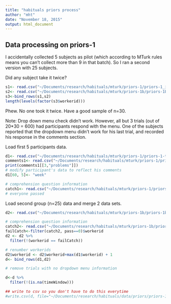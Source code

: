 ```yaml
---
title: "habituals priors process"
author: "mht"
date: "November 18, 2015"
output: html_document
---
```



## Data processing on priors-1

I accidentally collected 5 subjects as pilot (which according to MTurk rules means you can't collect more than 9 in that batch).
So I ran a second version with 25 subjects.

Did any subject take it twice?
```r
s1<- read.csv("~/Documents/research/habituals/mturk/priors-1/priors-1_invoice.csv")[1:5,]
s2<- read.csv("~/Documents/research/habituals/mturk/priors-1b/priors-1b_invoice.csv")[1:25,]
s3<-bind_rows(s1,s2)
length(levels(factor(s3$workerid)))
```
Phew. No one took it twice. Have a good sample of n=30.

Note: Drop down menu check didn't work. However, all but 3 trials (out of 20*30 = 600) had participants respond with the menu.
One of the subjects reported that the dropdown menu didn't work for his last trial, and recorded his response in the comments section.

Load first 5 participants data.

```r
d1<- read.csv("~/Documents/research/habituals/mturk/priors-1/priors-1-trials.csv")
comments1<- read.csv("~/Documents/research/habituals/mturk/priors-1/priors-1-subject_information.csv")
print(comments1[[3,"problems"]])
# modify participant's data to reflect his comments
d1[60, 5]<- "week"

# comprehension question information
catch1<- read.csv("~/Documents/research/habituals/mturk/priors-1/priors-1-catch_trials.csv")
# everyone passed
```

Load second group (n=25) data and merge 2 data sets.
```r
d2<- read.csv("~/Documents/research/habituals/mturk/priors-1b/priors-1b-trials.csv")

# comprehension question information
catch2<- read.csv("~/Documents/research/habituals/mturk/priors-1b/priors-1b-catch_trials.csv")
failCatch<-filter(catch2, pass==0)$workerid
d2 <- d2 %>% 
  filter(!(workerid == failCatch))

# renumber workerids
d2$workerid <- d2$workerid+max(d1$workerid) + 1
d<- bind_rows(d1,d2)

# remove trials with no dropdown menu information

d<-d %>%
  filter(!(is.na(timeWindow)))

## write to csv so you don't have to do this everytime
#write.csv(d, file="~/Documents/research/habituals/data/priors/priors-1.csv", row.names=F)
```

